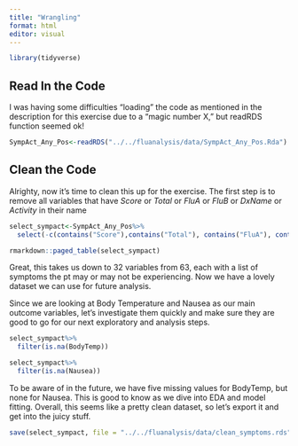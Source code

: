 ```yaml
---
title: "Wrangling"
format: html
editor: visual
---
```


```r
library(tidyverse)
```

## Read In the Code

I was having some difficulties "loading" the code as mentioned in the description for this exercise due to a "magic number X," but readRDS function seemed ok!

```r
SympAct_Any_Pos<-readRDS("../../fluanalysis/data/SympAct_Any_Pos.Rda")
```

## Clean the Code

Alrighty, now it's time to clean this up for the exercise. The first step is to remove all variables that have *Score* or *Total* or *FluA* or *FluB* or *DxName* or *Activity* in their name

```r
select_sympact<-SympAct_Any_Pos%>%
  select(-c(contains("Score"),contains("Total"), contains("FluA"), contains("FluB"), contains("DxName"), contains("Activity"), Unique.Visit))
```

```r
rmarkdown::paged_table(select_sympact)
```

Great, this takes us down to 32 variables from 63, each with a list of symptoms the pt may or may not be experiencing. Now we have a lovely dataset we can use for future analysis.

Since we are looking at Body Temperature and Nausea as our main outcome variables, let's investigate them quickly and make sure they are good to go for our next exploratory and analysis steps.

```r
select_sympact%>%
  filter(is.na(BodyTemp))

select_sympact%>%
  filter(is.na(Nausea))

```

To be aware of in the future, we have five missing values for BodyTemp, but none for Nausea. This is good to know as we dive into EDA and model fitting. Overall, this seems like a pretty clean dataset, so let's export it and get into the juicy stuff.

```r
save(select_sympact, file = "../../fluanalysis/data/clean_symptoms.rds")
```
